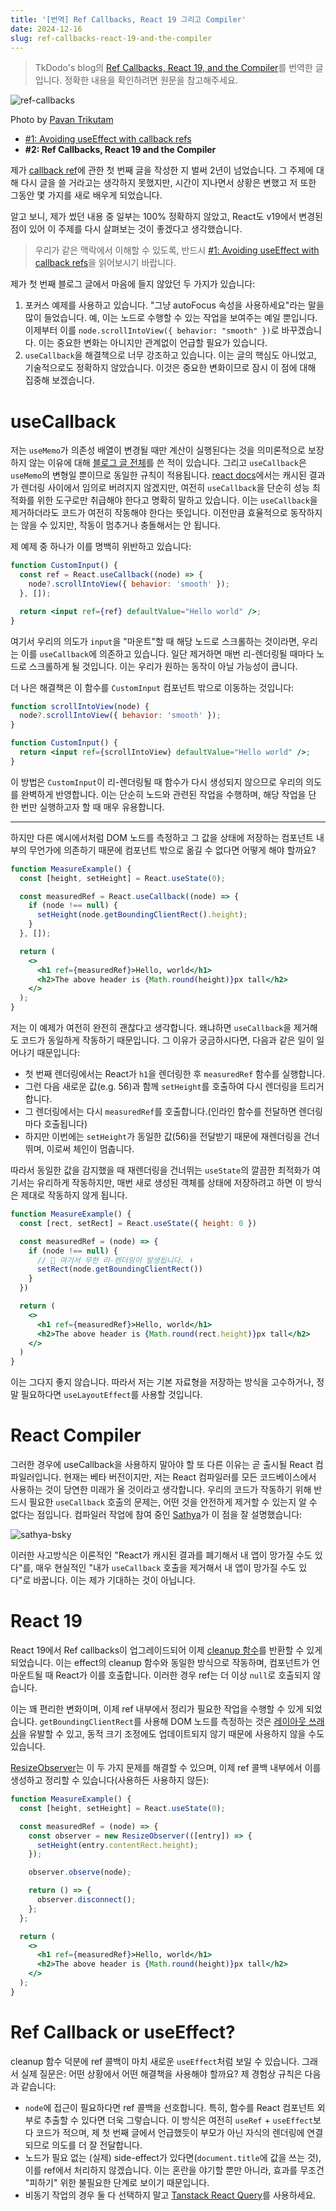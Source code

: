```yaml
---
title: '[번역] Ref Callbacks, React 19 그리고 Compiler'
date: 2024-12-16
slug: ref-callbacks-react-19-and-the-compiler
---
```


> TkDodo's blog의 [Ref Callbacks, React 19, and the Compiler](https://tkdodo.eu/blog/ref-callbacks-react-19-and-the-compiler)를 번역한 글입니다. 정확한 내용을 확인하려면 원문을 참고해주세요.

![ref-callbacks](./ref-callbacks.webp)

Photo by [Pavan Trikutam](https://unsplash.com/ko/@ptrikutam)

- [#1: Avoiding useEffect with callback refs](https://tkdodo.eu/blog/avoiding-use-effect-with-callback-refs)
- **#2: Ref Callbacks, React 19 and the Compiler**

제가 [callback ref](https://tkdodo.eu/blog/avoiding-use-effect-with-callback-refs)에 관한 첫 번째 글을 작성한 지 벌써 2년이 넘었습니다. 그 주제에 대해 다시 글을 쓸 거라고는 생각하지 못했지만, 시간이 지나면서 상황은 변했고 저 또한 그동안 몇 가지를 새로 배우게 되었습니다.

알고 보니, 제가 썼던 내용 중 일부는 100% 정확하지 않았고, React도 v19에서 변경된 점이 있어 이 주제를 다시 살펴보는 것이 좋겠다고 생각했습니다.

> 우리가 같은 맥락에서 이해할 수 있도록, 반드시 [#1: Avoiding useEffect with callback refs](https://tkdodo.eu/blog/avoiding-use-effect-with-callback-refs)을 읽어보시기 바랍니다.

제가 첫 번째 블로그 글에서 마음에 들지 않았던 두 가지가 있습니다:

1. 포커스 예제를 사용하고 있습니다. "그냥 autoFocus 속성을 사용하세요"라는 말을 많이 들었습니다. 예, 이는 노드로 수행할 수 있는 작업을 보여주는 예일 뿐입니다. 이제부터 이를 `node.scrollIntoView({ behavior: "smooth" })`로 바꾸겠습니다. 이는 중요한 변화는 아니지만 관계없이 언급할 필요가 있습니다.
2. `useCallback`을 해결책으로 너무 강조하고 있습니다. 이는 글의 핵심도 아니었고, 기술적으로도 정확하지 않았습니다. 이것은 중요한 변화이므로 잠시 이 점에 대해 집중해 보겠습니다.

# useCallback

저는 `useMemo`가 의존성 배열이 변경될 때만 계산이 실행된다는 것을 의미론적으로 보장하지 않는 이유에 대해 [블로그 글 전체](https://tkdodo.eu/blog/use-state-for-one-time-initializations)를 쓴 적이 있습니다. 그리고 `useCallback`은 `useMemo`의 변형일 뿐이므로 동일한 규칙이 적용됩니다. [react docs](https://react.dev/reference/react/useCallback#caveats)에서는 캐시된 결과가 렌더링 사이에서 임의로 버려지지 않겠지만, 여전히 `useCallback`을 단순히 성능 최적화를 위한 도구로만 취급해야 한다고 명확히 말하고 있습니다. 이는 `useCallback`을 제거하더라도 코드가 여전히 작동해야 한다는 뜻입니다. 이전만큼 효율적으로 동작하지는 않을 수 있지만, 작동이 멈추거나 충돌해서는 안 됩니다.

제 예제 중 하나가 이를 명백히 위반하고 있습니다:

```jsx
function CustomInput() {
  const ref = React.useCallback((node) => {
    node?.scrollIntoView({ behavior: 'smooth' });
  }, []);

  return <input ref={ref} defaultValue="Hello world" />;
}
```

여기서 우리의 의도가 `input`을 "마운트"할 때 해당 노드로 스크롤하는 것이라면, 우리는 이를 `useCallback`에 의존하고 있습니다. 일단 제거하면 매번 리-렌더링될 때마다 노드로 스크롤하게 될 것입니다. 이는 우리가 원하는 동작이 아닐 가능성이 큽니다.

더 나은 해결책은 이 함수를 `CustomInput` 컴포넌트 밖으로 이동하는 것입니다:

```jsx
function scrollIntoView(node) {
  node?.scrollIntoView({ behavior: 'smooth' });
}

function CustomInput() {
  return <input ref={scrollIntoView} defaultValue="Hello world" />;
}
```

이 방법은 `CustomInput`이 리-렌더링될 때 함수가 다시 생성되지 않으므로 우리의 의도를 완벽하게 반영합니다. 이는 단순히 노드와 관련된 작업을 수행하며, 해당 작업을 단 한 번만 실행하고자 할 때 매우 유용합니다.

<hr />

하지만 다른 예시에서처럼 DOM 노드를 측정하고 그 값을 상태에 저장하는 컴포넌트 내부의 무언가에 의존하기 때문에 컴포넌트 밖으로 옮길 수 없다면 어떻게 해야 할까요?

```jsx
function MeasureExample() {
  const [height, setHeight] = React.useState(0);

  const measuredRef = React.useCallback((node) => {
    if (node !== null) {
      setHeight(node.getBoundingClientRect().height);
    }
  }, []);

  return (
    <>
      <h1 ref={measuredRef}>Hello, world</h1>
      <h2>The above header is {Math.round(height)}px tall</h2>
    </>
  );
}
```

저는 이 예제가 여전히 완전히 괜찮다고 생각합니다. 왜냐하면 `useCallback`을 제거해도 코드가 동일하게 작동하기 때문입니다. 그 이유가 궁금하시다면, 다음과 같은 일이 일어나기 때문입니다:

- 첫 번째 렌더링에서는 React가 `h1`을 렌더링한 후 `measuredRef` 함수를 실행합니다.
- 그런 다음 새로운 값(e.g. 56)과 함께 `setHeight`를 호출하여 다시 렌더링을 트리거합니다.
- 그 렌더링에서는 다시 `measuredRef`를 호출합니다.(인라인 함수를 전달하면 렌더링마다 호출됩니다)
- 하지만 이번에는 `setHeight`가 동일한 값(56)을 전달받기 때문에 재렌더링을 건너뛰며, 이로써 체인이 멈춥니다.

따라서 동일한 값을 감지했을 때 재렌더링을 건너뛰는 `useState`의 깔끔한 최적화가 여기서는 유리하게 작동하지만, 매번 새로 생성된 객체를 상태에 저장하려고 하면 이 방식은 제대로 작동하지 않게 됩니다.

```jsx
function MeasureExample() {
  const [rect, setRect] = React.useState({ height: 0 })

  const measuredRef = (node) => {
    if (node !== null) {
      // 🚨 여기서 무한 리-렌더링이 발생됩니다. ⬇️
      setRect(node.getBoundingClientRect())
    }
  })

  return (
    <>
      <h1 ref={measuredRef}>Hello, world</h1>
      <h2>The above header is {Math.round(rect.height)}px tall</h2>
    </>
  )
}
```

이는 그다지 좋지 않습니다. 따라서 저는 기본 자료형을 저장하는 방식을 고수하거나, 정말 필요하다면 `useLayoutEffect`를 사용할 것입니다.

# React Compiler

그러한 경우에 useCallback을 사용하지 말아야 할 또 다른 이유는 곧 출시될 React 컴파일러입니다. 현재는 베타 버전이지만, 저는 React 컴파일러를 모든 코드베이스에서 사용하는 것이 당연한 미래가 올 것이라고 생각합니다. 우리의 코드가 작동하기 위해 반드시 필요한 `useCallback` 호출의 문제는, 어떤 것을 안전하게 제거할 수 있는지 알 수 없다는 점입니다. 컴파일러 작업에 참여 중인 [Sathya](https://bsky.app/profile/gsathya.bsky.social)가 이 점을 잘 설명했습니다:

![sathya-bsky](./sathya-bsky.webp)

이러한 사고방식은 이론적인 "React가 캐시된 결과를 폐기해서 내 앱이 망가질 수도 있다"를, 매우 현실적인 "내가 `useCallback` 호출을 제거해서 내 앱이 망가질 수도 있다"로 바꿉니다. 이는 제가 기대하는 것이 아닙니다.

# React 19

React 19에서 Ref callbacks이 업그레이드되어 이제 [cleanup 함수](https://react.dev/blog/2024/12/05/react-19#cleanup-functions-for-refs)를 반환할 수 있게 되었습니다. 이는 effect의 cleanup 함수와 동일한 방식으로 작동하며, 컴포넌트가 언마운트될 때 React가 이를 호출합니다. 이러한 경우 ref는 더 이상 `null`로 호출되지 않습니다.

이는 꽤 편리한 변화이며, 이제 ref 내부에서 정리가 필요한 작업을 수행할 수 있게 되었습니다. `getBoundingClientRect`를 사용해 DOM 노드를 측정하는 것은 [레이아웃 쓰래싱](https://gist.github.com/paulirish/5d52fb081b3570c81e3a)을 유발할 수 있고, 동적 크기 조정에도 업데이트되지 않기 때문에 사용하지 않을 수도 있습니다.

[ResizeObserver](https://developer.mozilla.org/en-US/docs/Web/API/ResizeObserver)는 이 두 가지 문제를 해결할 수 있으며, 이제 ref 콜백 내부에서 이를 생성하고 정리할 수 있습니다(사용하든 사용하지 않든):

```jsx
function MeasureExample() {
  const [height, setHeight] = React.useState(0);

  const measuredRef = (node) => {
    const observer = new ResizeObserver(([entry]) => {
      setHeight(entry.contentRect.height);
    });

    observer.observe(node);

    return () => {
      observer.disconnect();
    };
  };

  return (
    <>
      <h1 ref={measuredRef}>Hello, world</h1>
      <h2>The above header is {Math.round(height)}px tall</h2>
    </>
  );
}
```

# Ref Callback or useEffect?

cleanup 함수 덕분에 ref 콜백이 마치 새로운 `useEffect`처럼 보일 수 있습니다. 그래서 실제 질문은: 어떤 상황에서 어떤 해결책을 사용해야 할까요? 제 경험상 규칙은 다음과 같습니다:

- `node`에 접근이 필요하다면 ref 콜백을 선호합니다. 특히, 함수를 React 컴포넌트 외부로 추출할 수 있다면 더욱 그렇습니다. 이 방식은 여전히 `useRef` + `useEffect`보다 코드가 적으며, 제 첫 번째 글에서 언급했듯이 부모가 아닌 자식의 렌더링에 연결되므로 의도를 더 잘 전달합니다.
- 노드가 필요 없는 (실제) side-effect가 있다면(`document.title`에 값을 쓰는 것), 이를 ref에서 처리하지 않겠습니다. 이는 혼란을 야기할 뿐만 아니라, 효과를 무조건 "피하기" 위한 불필요한 단계로 보이기 때문입니다.
- 비동기 작업의 경우 둘 다 선택하지 말고 [Tanstack React Query](https://tanstack.com/query/latest)를 사용하세요.

